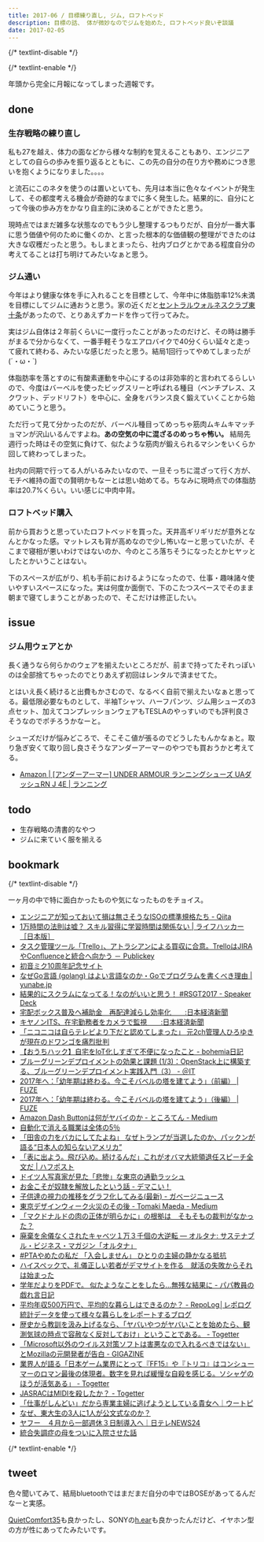 ```yaml
---
title: 2017-06 / 目標練り直し, ジム, ロフトベッド
description: 目標の話、 体が微妙なのでジムを始めた, ロフトベッド良いぞ談議
date: 2017-02-05
---
```


{/* textlint-disable */}


{/* textlint-enable */}

年頭から完全に月報になってしまった週報です。

## done

###  生存戦略の練り直し

私も27を越え、体力の面などから様々な制約を覚えることもあり、エンジニアとしての自らの歩みを振り返るとともに、この先の自分の在り方や務めにつき思いを抱くようになりました。。。。

と流石にこのネタを使うのは置いといても、先月は本当に色々なイベントが発生して、その都度考える機会が奇跡的なまでに多く発生した。結果的に、自分にとって今後の歩み方をかなり自主的に決めることができたと思う。

現時点ではまだ雑多な状態なのでもう少し整理するつもりだが、自分が一番大事に思う価値や何のために働くのか、と言った根本的な価値観の整理ができたのは大きな収穫だったと思う。もしまとまったら、社内ブログとかである程度自分の考えてることは打ち明けてみたいなぁと思う。

###  ジム通い

今年はより健康な体を手に入れることを目標として、今年中に体脂肪率12%未満を目標にしてジムに通おうと思う。家の近くだと[セントラルウォルネスクラブ東十条](https://www.central.co.jp/club/higashijujo/)があったので、とりあえずカードを作って行ってみた。

実はジム自体は２年前くらいに一度行ったことがあったのだけど、その時は勝手がまるで分からなくて、一番手軽そうなエアロバイクで40分くらい延々と走って疲れて終わる、みたいな感じだったと思う。結局1回行ってやめてしまったが(´・ω・`)　

体脂肪率を落とすのに有酸素運動を中心にするのは非効率的と言われてるらしいので、今度はバーベルを使ったビッグスリーと呼ばれる種目（ベンチプレス、スクワット、デッドリフト）を中心に、全身をバランス良く鍛えていくことから始めていこうと思う。

ただ行って見て分かったのだが、バーベル種目ってめっちゃ筋肉ムキムキマッチョマンが沢山いるんですよね。**あの空気の中に混ざるのめっちゃ怖い。** 結局先週行った時はその空気に負けて、似たような筋肉が鍛えられるマシンをいくらか回して終わってしまった。

社内の同期で行ってる人がいるみたいなので、一旦そっちに混ざって行く方が、モチベ維持の面での賢明かもなーとは思い始めてる。ちなみに現時点での体脂肪率は20.7%くらい。いい感じに中肉中背。

###  ロフトベッド購入

<X url="https://twitter.com/legnoh/status/820564931732832257" />

前から買おうと思っていたロフトベッドを買った。天井高ギリギリだが意外となんとかなった感。マットレスも背が高めなので少し怖いなーと思っていたが、そこまで寝相が悪いわけではないのか、今のところ落ちそうになったとかヒヤッとしたとかいうことはない。

下のスペースが広がり、机も手前におけるようになったので、仕事・趣味諸々使いやすいスペースになった。実は何度か面倒で、下のこたつスペースでそのまま朝まで寝てしまうことがあったので、そこだけは修正したい。

## issue

### ジム用ウェアとか

長く通うなら何らかのウェアを揃えたいところだが、前まで持ってたそれっぽいのは全部捨てちゃったのでとりあえず初回はレンタルで済ませてた。

とはいえ長く続けると出費もかさむので、なるべく自前で揃えたいなぁと思ってる。最低限必要なものとして、半袖Tシャツ、ハーフパンツ、ジム用シューズの3点セット、加えてコンプレッションウェアもTESLAのやっすいのでも評判良さそうなのでポチろうかなーと。

シューズだけが悩みどころで、そこそこ値が張るのでどうしたもんかなぁと。取り急ぎ安くて取り回し良さそうなアンダーアーマーのやつでも買おうかと考えてる。

- [Amazon \| \[アンダーアーマー\] UNDER ARMOUR ランニングシューズ UAダッシュRN J 4E \| ランニング](https://www.amazon.co.jp/dp/B01BL1HRPM/)

## todo

- 生存戦略の清書的なやつ
- ジムに来ていく服を揃える

## bookmark

{/* textlint-disable */}

一ヶ月の中で特に面白かったものや気になったものをチョイス。

- [エンジニアが知っておいて損は無さそうなISOの標準規格たち - Qiita](https://qiita.com/laqiiz/items/783c5442c49a91ef1a77)
- [1万時間の法則は嘘？ スキル習得に学習時間は関係ない | ライフハッカー［日本版］](https://www.lifehacker.jp/2019/05/10000-hour-rule-wrong-really-master-skill.html)
- [タスク管理ツール「Trello」、アトラシアンによる買収に合意。TrelloはJIRAやConfluenceと統合へ向かう － Publickey](https://www.publickey1.jp/blog/17/trellotrellojiraconfluence.html)
- [初音ミク10周年記念サイト](https://piapro.net/miku10th/)
- [なぜGo言語 (golang) はよい言語なのか・Goでプログラムを書くべき理由 | yunabe.jp](https://www.yunabe.jp/docs/why_golang_is_good.html)
- [結果的にスクラムになってる！なのがいいと思う！ #RSGT2017 - Speaker Deck](https://speakerdeck.com/bufferings/jie-guo-de-nisukuramuninatuteru-nafalsegaiitosi-u-number-rsgt2017)
- [宅配ボックス普及へ補助金　再配達減らし効率化　　:日本経済新聞](https://www.nikkei.com/article/DGXLASFS16H4F_W7A110C1MM8000/)
- [キヤノンITS、在宅勤務者をカメラで監視　　:日本経済新聞](https://www.nikkei.com/article/DGXMZO11735970W7A110C1X13000/)
- [「ニコニコは自らテレビより下だと認めてしまった」 元2ch管理人ひろゆきが現在のドワンゴを痛烈批判](https://originalnews.nico/7887)
- [【おうちハック】自宅をIoT化しすぎて不便になったこと - bohemia日記](http://bohemia.hatenablog.com/entry/2017/01/17/214620)
- [ブルーグリーンデプロイメントの効果と課題 (1/3)：OpenStack上に構築する、ブルーグリーンデプロイメント実践入門（3） - ＠IT](https://www.atmarkit.co.jp/ait/articles/1701/18/news020.html)
- [2017年へ：｢幼年期は終わる。今こそバベルの塔を建てよう｣（前編） | FUZE](https://www.fuze.dj/2017/01/2017-childhoods-end-build-the-babel.html)
- [2017年へ：｢幼年期は終わる。今こそバベルの塔を建てよう｣（後編） | FUZE](https://www.fuze.dj/2017/01/2017-childhoods-end-build-the-babel-2.html)
- [Amazon Dash Buttonは何がヤバイのか - ところてん - Medium](https://medium.com/@tokoroten/4fb29f42041d)
- [自動化で消える職業は全体の5％](https://blogos.com/article/206390/)
- [「田舎の力をバカにしてたよね」 なぜトランプが当選したのか、パックンが語る“日本人の知らないアメリカ”](https://www.buzzfeed.com/jp/daichi/pakkun-talk-about-trump)
- [「表に出よう。飛び込め。続けるんだ」これがオバマ大統領退任スピーチ全文だ | ハフポスト](https://www.huffingtonpost.jp/2017/01/19/obama_n_14265536.html)
- [ドイツ人写真家が見た「悲惨」な東京の通勤ラッシュ](https://www.imishin.jp/michael-wolf/)
- [お金こそが奴隷を解放したという話 - デマこい！](http://rootport.hateblo.jp/entry/2017/01/20/155023)
- [子供達の視力の推移をグラフ化してみる(最新) - ガベージニュース](http://www.garbagenews.net/archives/1868624.html)
- [東京デザインウィーク火災のその後 - Tomaki Maeda - Medium](https://medium.com/@tomakimaeda/7b5bb73ff60b)
- [「マクドナルドの肉の正体が明らかに」の根拠は　そもそもの裁判がなかった？](https://www.buzzfeed.com/jp/kantarosuzuki/mcdonalds-pinkslime-debunk)
- [廃棄を余儀なくされたキャベツ１万３千個の大逆転 — オルタナ: サステナブル・ビジネス・マガジン「オルタナ」](http://www.alterna.co.jp/20184)
- [#PTAやめたの私だ 「入会しません」 ひとりの主婦の静かなる抵抗](https://www.buzzfeed.com/jp/akikokobayashi/pta-yameta)
- [ハイスペックで、礼儀正しい若者がデマサイトを作る　就活の失敗からそれは始まった](https://www.buzzfeed.com/jp/daichi/fakenews-about-korea-interview)
- [学年だよりをPDFで。 似たようなことをしたら…無残な結果に - パパ教員の戯れ言日記](https://blog.edunote.jp/entry/2017/01/30/064158)
- [平均年収500万円で、平均的な暮らしはできるのか？ - RepoLog│レポログ 統計データを使って様々な暮らしをレポートするブログ](https://www.sekkachi.com/entry/Ave_income_Ave_living)
- [歴史から教訓を汲み上げるなら、「ヤバいやつがヤバいことを始めたら、観測気球の時点で容赦なく反対しておけ」ということである。 - Togetter](https://togetter.com/li/1075962)
- [「Microsoft以外のウイルス対策ソフトは害悪なので入れるべきではない」とMozillaの元開発者が告白 - GIGAZINE](https://gigazine.net/news/20170131-stop-using-antivirus/)
- [業界人が語る「日本ゲーム業界にとって『FF15』や『トリコ』はコンシューマーのロマン最後の体現者。数字を見れば緩慢な自殺を感じる。ソシャゲのほうが活気ある」 - Togetter](https://togetter.com/li/1076678)
- [JASRACはMIDIを殺したか？ - Togetter](https://togetter.com/li/1009875)
- [「仕事がしんどい」だから専業主婦に逃げようとしている貴女へ｜ウートピ](https://wotopi.jp/archives/49729)
- [なぜ、東大生の3人に1人が公文式なのか？](https://blogos.com/article/208387/)
- [ヤフー　４月から一部週休３日制導入へ｜日テレNEWS24](https://www.news24.jp/articles/2017/02/03/06353222.html)
- [統合失調症の母をついに入院させた話](https://anond.hatelabo.jp/20170203210126)

{/* textlint-enable */}

## tweet

色々聞いてみて、結局bluetoothではまだまだ自分の中ではBOSEがあってるんだなーと実感。

[QuietComfort35](https://www.bose.co.jp/ja_jp/products/headphones/over_ear_headphones/quietcomfort-35-wireless.html)も良かったし、SONYの[h.ear](http://www.sony.jp/headphone/products/MDR-100ABN/)も良かったんだけど、イヤホン型の方が性にあってたみたいです。

<X url="https://twitter.com/legnoh/status/826792753178648581" />

